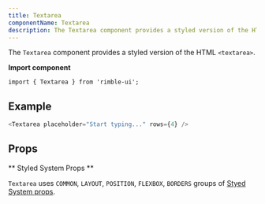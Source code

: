 ```yaml
---
title: Textarea
componentName: Textarea
description: The Textarea component provides a styled version of the HTML <textarea>.
---
```



The `Textarea` component provides a styled version of the HTML `<textarea>`.

**Import component**

```lang=jsx
import { Textarea } from 'rimble-ui';
```

## Example

```js is=react-live
<Textarea placeholder="Start typing..." rows={4} />
```

## Props

<PropsTable propMetaData={props.propMetaData} />

** Styled System Props **

`Textarea` uses `COMMON`, `LAYOUT`, `POSITION`, `FLEXBOX`, `BORDERS` groups of [Styed System props](/components/rimble-ui/system-props).
